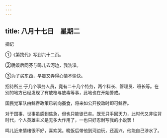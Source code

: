 ```yaml
---
---
---
```

title: 八月十七日　星期二
---




摘记

①《第找代》写到六十二页。

②晚饭后同芬与鸣儿去河边，我洗澡。

③为了买东西，早晨又弄得心情不愉快。

招待所三·于几个事务人员，竟有二十几个特务，两个科长、管理员、班长等。在别的地方已经发现了有放枪与放毒等事，此地也在开始警戒。

国民党军队由鲸吞政策已转向蚕食，将来如公开投敌时即可鲸吞。

对于国事、世事虽感到焦急，但也只能徒已矣。既无只手回天力，此时代又非往背时代，个人英雄主义是无多大作用了，一也只好忍耐写我的小说罢！

鸣儿近来情绪很不好，喜欢哭。晚饭后带他到河边玩，还高兴，他能自己涉水了。